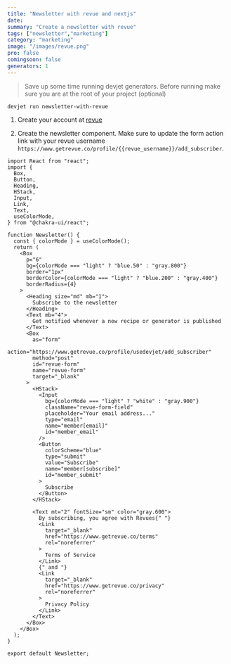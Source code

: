 ```yaml
---
title: "Newsletter with revue and nextjs"
date: 
summary: "Create a newsletter with revue"
tags: ["newsletter","marketing"]
category: "marketing"
image: "/images/revue.png"
pro: false
comingsoon: false
generators: 1
---
```


> Save up some time running devjet generators. Before running make sure you are at the root of your project (optional)

```sh:generators
devjet run newsletter-with-revue 
```

1. Create your account at [revue](https://www.getrevue.co/)

2. Create the newsletter component. Make sure to update the form action link with your revue username `https://www.getrevue.co/profile/{{revue_username}}/add_subscriber`.

```tsx:Newsletter.tsx {31}
import React from "react";
import {
  Box,
  Button,
  Heading,
  HStack,
  Input,
  Link,
  Text,
  useColorMode,
} from "@chakra-ui/react";

function Newsletter() {
  const { colorMode } = useColorMode();
  return (
    <Box
      p="6"
      bg={colorMode === "light" ? "blue.50" : "gray.800"}
      border="1px"
      borderColor={colorMode === "light" ? "blue.200" : "gray.400"}
      borderRadius={4}
    >
      <Heading size="md" mb="1">
        Subscribe to the newsletter
      </Heading>
      <Text mb="4">
        Get notified whenever a new recipe or generator is published
      </Text>
      <Box
        as="form"
        action="https://www.getrevue.co/profile/usedevjet/add_subscriber"
        method="post"
        id="revue-form"
        name="revue-form"
        target="_blank"
      >
        <HStack>
          <Input
            bg={colorMode === "light" ? "white" : "gray.900"}
            className="revue-form-field"
            placeholder="Your email address..."
            type="email"
            name="member[email]"
            id="member_email"
          />
          <Button
            colorScheme="blue"
            type="submit"
            value="Subscribe"
            name="member[subscribe]"
            id="member_submit"
          >
            Subscribe
          </Button>
        </HStack>

        <Text mt="2" fontSize="sm" color="gray.600">
          By subscribing, you agree with Revues{" "}
          <Link
            target="_blank"
            href="https://www.getrevue.co/terms"
            rel="noreferrer"
          >
            Terms of Service
          </Link>
          {" and "}
          <Link
            target="_blank"
            href="https://www.getrevue.co/privacy"
            rel="noreferrer"
          >
            Privacy Policy
          </Link>
        </Text>
      </Box>
    </Box>
  );
}

export default Newsletter;
```
